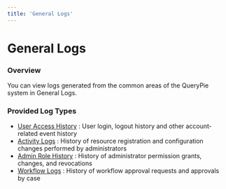 ```yaml
---
title: 'General Logs'
---
```


# General Logs

### Overview

You can view logs generated from the common areas of the QueryPie system in General Logs.

### Provided Log Types

* [User Access History](general-logs/user-access-history) : User login, logout history and other account-related event history
* [Activity Logs](general-logs/activity-logs) : History of resource registration and configuration changes performed by administrators
* [Admin Role History](general-logs/admin-role-history) : History of administrator permission grants, changes, and revocations
* [Workflow Logs](general-logs/workflow-logs) : History of workflow approval requests and approvals by case
